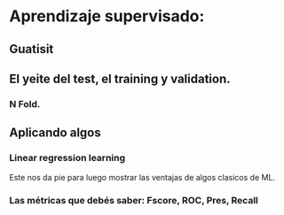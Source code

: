 # Aprendizaje supervisado: 

## Guatisit

## El yeite del test, el training y validation. 
### N Fold. 

## Aplicando algos 

### Linear regression learning

Este nos da pie para luego mostrar las ventajas de algos clasicos de ML. 

### Las métricas que debés saber: Fscore, ROC, Pres, Recall